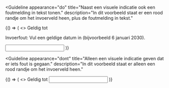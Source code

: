 
<Guideline
  appearance="do"
  title="Naast een visuele indicatie ook een foutmelding in tekst tonen."
  description="In dit voorbeeld staat er een rood randje om het invoerveld heen, plus de foutmelding in tekst."
>
  <Canvas language="html">
    {() => (
      <>
        <label htmlFor="passport-validity-1">Geldig tot</label>
        <p id="passport-validity-date-1">Invoerfout: Vul een geldige datum in (bijvoorbeeld 6 januari 2030).</p>
        <input
          id="passport-validity-1"
          aria-invalid="true"
          type="text"
          name="passport-validity-1"
          aria-describedby="description-passport-validity-1"
        />
      </>
    )}
  </Canvas>
</Guideline>

<Guideline
  appearance="dont"
  title="Alleen een visuele indicatie geven dat er iets fout is gegaan."
  description="In dit voorbeeld staat er alleen een rood randje om het invoerveld heen."
>
  <Canvas language="html">
    {() => (
      <>
        <label htmlFor="passport-validity-2">Geldig tot</label>
        <input id="passport-validity-2" aria-invalid="true" type="text" name="passport-validity-2" />
      </>
    )}
  </Canvas>
</Guideline>
